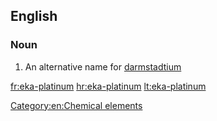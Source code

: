 ==English==

===Noun===
{{en-noun|head=[[eka]]-[[platinum]]|-}}

#  An alternative name for [[darmstadtium]]

[[Category:en:Chemical elements]]

[[fr:eka-platinum]]
[[hr:eka-platinum]]
[[lt:eka-platinum]]
